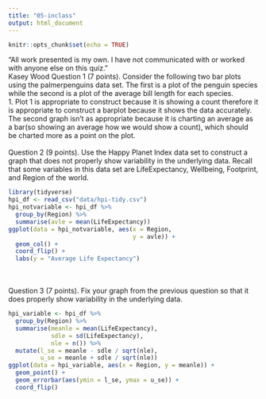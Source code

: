 ```yaml
---
title: "05-inclass"
output: html_document
---
```


```r
knitr::opts_chunk$set(echo = TRUE)
```
“All work presented is my own. I have not communicated with or worked with anyone else on this quiz.”
\
Kasey Wood
Question 1 (7 points). Consider the following two bar plots using the palmerpenguins data set. The first is a plot of the penguin species while the second is a plot of the average bill length for each species.
\
1. Plot 1 is appropriate to construct because it is showing a count therefore it is appropriate to construct a barplot because it shows the data accurately. The second graph isn't as appropriate because it is charting an average as a bar(so showing an average how we would show a count), which should be charted more as a point on the plot. 
\
\
Question 2 (9 points). Use the Happy Planet Index data set to construct a graph that does not properly show variability in the underlying data. Recall that some variables in this data set are LifeExpectancy, Wellbeing, Footprint, and Region of the world.
```r
library(tidyverse)
hpi_df <- read_csv("data/hpi-tidy.csv")
hpi_notvariable <- hpi_df %>%
  group_by(Region) %>%
  summarise(avle = mean(LifeExpectancy))
ggplot(data = hpi_notvariable, aes(x = Region,
                                   y = avle)) +
  geom_col() +
  coord_flip() +
  labs(y = "Average Life Expectancy")
```
\
\
Question 3 (7 points). Fix your graph from the previous question so that it does properly show variability in the underlying data.
```r
hpi_variable <- hpi_df %>%
  group_by(Region) %>%
  summarise(meanle = mean(LifeExpectancy),
            sdle = sd(LifeExpectancy),
            nle = n()) %>%
  mutate(l_se = meanle - sdle / sqrt(nle),
         u_se = meanle + sdle / sqrt(nle))
ggplot(data = hpi_variable, aes(x = Region, y = meanle)) +
  geom_point() +
  geom_errorbar(aes(ymin = l_se, ymax = u_se)) +
  coord_flip()
```
